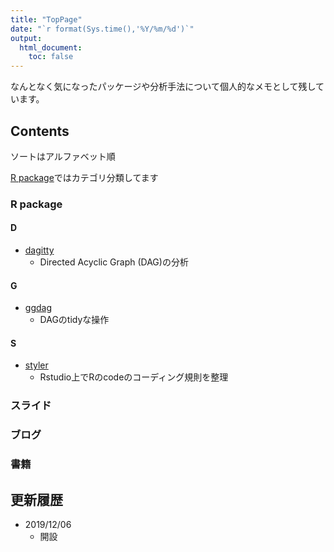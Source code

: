 ```yaml
---
title: "TopPage"
date: "`r format(Sys.time(),'%Y/%m/%d')`"
output:
  html_document:
    toc: false
---
```


なんとなく気になったパッケージや分析手法について個人的なメモとして残しています。

## Contents {.col-md-8}

ソートはアルファベット順

[R package](R_package.html)ではカテゴリ分類してます

### R package

#### D

* [dagitty](R_package.html#dagitty)
  * Directed Acyclic Graph (DAG)の分析

#### G

* [ggdag](R_package.html#ggdag)
  * DAGのtidyな操作

#### S

* [styler](R_package.html#styler)
  * Rstudio上でRのcodeのコーディング規則を整理

### スライド


### ブログ

### 書籍

## 更新履歴 {.col-md-4 .news}

* 2019/12/06
  * 開設